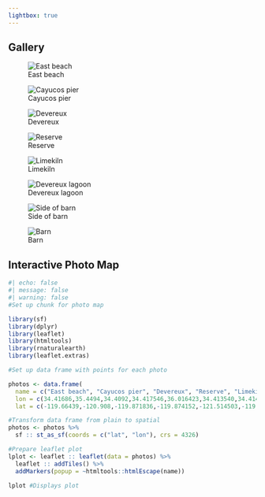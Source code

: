 ```yaml
---
lightbox: true
---
```


## Gallery

::: {layout-ncol="2"}
![East beach](images/eden.JPG){group="my_gallery"}

![Cayucos pier](images/cayucos_pier.jpg){group="my_gallery"}

![Devereux](images/devs.JPG){group="my_gallery"}

![Reserve](images/slough.jpg){group="my_gallery"}

![Limekiln](images/hike.jpg){group="my_gallery"}

![Devereux lagoon](images/walk1.jpg){group="my_gallery"}

![Side of barn](images/side_barn.jpeg){group="my_gallery"}

![Barn](images/barn.jpeg){group="my_gallery"}
:::

## Interactive Photo Map

```r
#| echo: false
#| message: false
#| warning: false
#Set up chunk for photo map

library(sf)
library(dplyr)
library(leaflet)
library(htmltools)
library(rnaturalearth)
library(leaflet.extras)

#Set up data frame with points for each photo

photos <- data.frame(
  name = c("East beach", "Cayucos pier", "Devereux", "Reserve", "Limekiln","Devereux lagoon","Side of barn", "Barn"), 
  lon = c(34.41686,35.4494,34.4092,34.417546,36.016423,34.413540,34.414030, 34.414376), 
  lat = c(-119.66439,-120.908,-119.871836,-119.874152,-121.514503,-119.877838,-119.869558,-119.869793))

#Transform data frame from plain to spatial
photos <- photos %>% 
  sf :: st_as_sf(coords = c("lat", "lon"), crs = 4326)

#Prepare leaflet plot 
lplot <- leaflet :: leaflet(data = photos) %>% 
  leaflet :: addTiles() %>% 
  addMarkers(popup = ~htmltools::htmlEscape(name))

lplot #Displays plot


```



